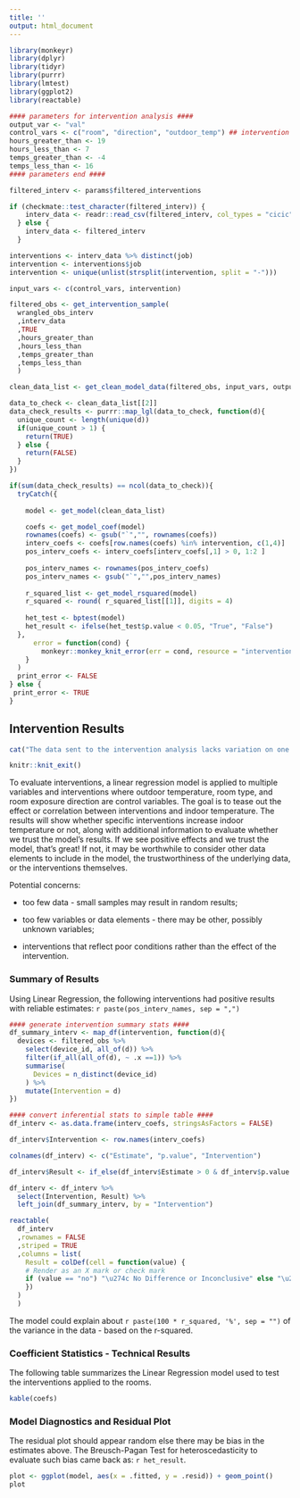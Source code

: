 ```yaml
---
title: ''
output: html_document
---
```


```r
library(monkeyr)
library(dplyr)
library(tidyr)
library(purrr)
library(lmtest)
library(ggplot2)
library(reactable)

#### parameters for intervention analysis ####
output_var <- "val"
control_vars <- c("room", "direction", "outdoor_temp") ## intervention columns get added later
hours_greater_than <- 19
hours_less_than <- 7
temps_greater_than <- -4
temps_less_than <- 16
#### parameters end ####

filtered_interv <- params$filtered_interventions

if (checkmate::test_character(filtered_interv)) {
    interv_data <- readr::read_csv(filtered_interv, col_types = "cicic")
  } else {
    interv_data <- filtered_interv
  }

interventions <- interv_data %>% distinct(job)
intervention <- interventions$job
intervention <- unique(unlist(strsplit(intervention, split = "-")))

input_vars <- c(control_vars, intervention)

filtered_obs <- get_intervention_sample(
  wrangled_obs_interv
  ,interv_data
  ,TRUE
  ,hours_greater_than
  ,hours_less_than
  ,temps_greater_than
  ,temps_less_than
  )

clean_data_list <- get_clean_model_data(filtered_obs, input_vars, output_var)

data_to_check <- clean_data_list[[2]]
data_check_results <- purrr::map_lgl(data_to_check, function(d){
  unique_count <- length(unique(d))
  if(unique_count > 1) {
    return(TRUE)
  } else {
    return(FALSE)
  }
})

if(sum(data_check_results) == ncol(data_to_check)){
  tryCatch({ 
    
    model <- get_model(clean_data_list) 

    coefs <- get_model_coef(model) 
    rownames(coefs) <- gsub("`","", rownames(coefs))
    interv_coefs <- coefs[row.names(coefs) %in% intervention, c(1,4)]
    pos_interv_coefs <- interv_coefs[interv_coefs[,1] > 0, 1:2 ]
    
    pos_interv_names <- rownames(pos_interv_coefs)
    pos_interv_names <- gsub("`","",pos_interv_names)
    
    r_squared_list <- get_model_rsquared(model) 
    r_squared <- round( r_squared_list[[1]], digits = 4)
    
    het_test <- bptest(model)
    het_result <- ifelse(het_test$p.value < 0.05, "True", "False")
  },
      error = function(cond) {
        monkeyr::monkey_knit_error(err = cond, resource = "intervention_analysis")
    }
  )
  print_error <- FALSE
} else {
 print_error <- TRUE
}

```

## Intervention Results

```r
cat("The data sent to the intervention analysis lacks variation on one or more variables. Please take a look at your data. Any data element that only has one value will throw an error. If you can't correct the data, you may want to turn off the intervention analysis")

knitr::knit_exit()
```

To evaluate interventions, a linear regression model is applied to multiple variables and interventions where outdoor temperature, room type, and room exposure direction are control variables. The goal is to tease out the effect or correlation between interventions and indoor temperature. The results will show whether specific interventions increase indoor temperature or not, along with additional information to evaluate whether we trust the model's results. If we see positive effects and we trust the model, that's great! If not, it may be worthwhile to consider other data elements to include in the model, the trustworthiness of the underlying data, or the interventions themselves.

Potential concerns:

- too few data - small samples may result in random results;

- too few variables or data elements - there may be other, possibly unknown variables;

- interventions that reflect poor conditions rather than the effect of the intervention.

### Summary of Results

Using Linear Regression, the following interventions had positive results with reliable estimates: `r paste(pos_interv_names, sep = ",")`

```r
#### generate intervention summary stats ####
df_summary_interv <- map_df(intervention, function(d){
  devices <- filtered_obs %>%
    select(device_id, all_of(d)) %>%
    filter(if_all(all_of(d), ~ .x ==1)) %>%
    summarise(
      Devices = n_distinct(device_id)
    ) %>%
    mutate(Intervention = d)
})

#### convert inferential stats to simple table ####
df_interv <- as.data.frame(interv_coefs, stringsAsFactors = FALSE)

df_interv$Intervention <- row.names(interv_coefs)

colnames(df_interv) <- c("Estimate", "p.value", "Intervention")

df_interv$Result <- if_else(df_interv$Estimate > 0 & df_interv$p.value <= 0.5, "yes", "no")

df_interv <- df_interv %>%
  select(Intervention, Result) %>%
  left_join(df_summary_interv, by = "Intervention")

reactable(
  df_interv
  ,rownames = FALSE
  ,striped = TRUE
  ,columns = list(
    Result = colDef(cell = function(value) {
    # Render as an X mark or check mark
    if (value == "no") "\u274c No Difference or Inconclusive" else "\u2705 Increased Temperature"
    })
  )
  )
```

The model could explain about `r paste(100 * r_squared, '%', sep = "")` of the variance in the data - based on the r-squared.

### Coefficient Statistics - Technical Results

The following table summarizes the Linear Regression model used to test the interventions applied to the rooms.

```r
kable(coefs)
```

### Model Diagnostics and Residual Plot

The residual plot should appear random else there may be bias in the estimates above. The Breusch-Pagan Test for heteroscedasticity to evaluate such bias came back as: `r het_result`.

```r
plot <- ggplot(model, aes(x = .fitted, y = .resid)) + geom_point()
plot
```
